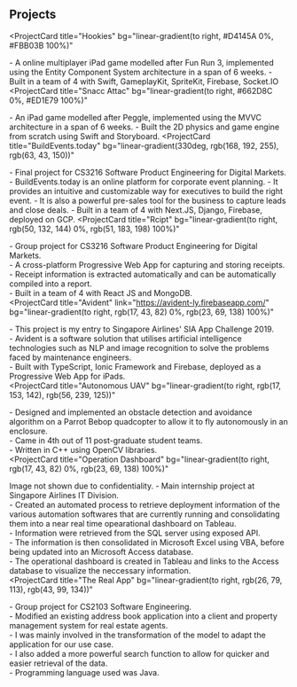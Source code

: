 ## Projects

<ProjectCard
  title="Hookies"
  bg="linear-gradient(to right, #D4145A 0%, #FBB03B 100%)"
>
\- A online multiplayer iPad game modelled after Fun Run 3, implemented using the Entity Component System architecture in a span of 6 weeks.
\- Built in a team of 4 with Swift, GameplayKit, SpriteKit, Firebase, Socket.IO
</ProjectCard>
<ProjectCard
  title="Snacc Attac"
  bg="linear-gradient(to right, #662D8C 0%, #ED1E79 100%)"
>
\- An iPad game modelled after Peggle, implemented using the MVVC architecture in a span of 6 weeks.
\- Built the 2D physics and game engine from scratch using Swift and Storyboard.
</ProjectCard>
<ProjectCard
  title="BuildEvents.today"
  bg="linear-gradient(330deg, rgb(168, 192, 255), rgb(63, 43, 150))"
>
\- Final project for CS3216 Software Product Engineering for Digital Markets.
\- BuildEvents.today is an online platform for corporate event planning. 
\- It provides an intuitive and customizable way for executives to build the right event. 
\- It is also a powerful pre-sales tool for the business to capture leads and close deals. 
\- Built in a team of 4 with Next.JS, Django, Firebase, deployed on GCP.
</ProjectCard>
<ProjectCard
  title="Rcipt"
  bg="linear-gradient(to right, rgb(50, 132, 144) 0%, rgb(51, 183, 198) 100%)"
>
\- Group project for CS3216 Software Product Engineering for Digital Markets.  
\- A cross-platform Progressive Web App for capturing and storing receipts.  
\- Receipt information is extracted automatically and can be automatically compiled into a report.  
\- Built in a team of 4 with React JS and MongoDB.  
</ProjectCard>
<ProjectCard
  title="Avident"
  link="https://avident-ly.firebaseapp.com/"
  bg="linear-gradient(to right, rgb(17, 43, 82) 0%, rgb(23, 69, 138) 100%)"
>
\- This project is my entry to Singapore Airlines' SIA App Challenge 2019.  
\- Avident is a software solution that utilises artificial intelligence technologies such as NLP and image recognition to solve the problems faced by maintenance engineers.  
\- Built with TypeScript, Ionic Framework and Firebase, deployed as a Progressive Web App for iPads.  
</ProjectCard>
<ProjectCard
  title="Autonomous UAV"
  bg="linear-gradient(to right, rgb(17, 153, 142), rgb(56, 239, 125))"
>
\- Designed and implemented an obstacle detection and avoidance algorithm on a Parrot Bebop quadcopter to allow it to fly autonomously in an enclosure.  
\- Came in 4th out of 11 post-graduate student teams.  
\- Written in C++ using OpenCV libraries.  
</ProjectCard>
<ProjectCard
  title="Operation Dashboard"
  bg="linear-gradient(to right, rgb(17, 43, 82) 0%, rgb(23, 69, 138) 100%)"
>
Image not shown due to confidentiality.
\- Main internship project at Singapore Airlines IT Division.  
\- Created an automated process to retrieve deployment information of the various automation softwares that are currently running and consolidating them into a near real time opearational dashboard on Tableau.  
\- Information were retrieved from the SQL server using exposed API.  
\- The information is then consolidated in Microsoft Excel using VBA, before being updated into an Microsoft Access database.  
\- The operational dashboard is created in Tableau and links to the Access database to visualize the neccessary information.  
</ProjectCard>
<ProjectCard
  title="The Real App"
  bg="linear-gradient(to right, rgb(26, 79, 113), rgb(43, 99, 134))"
>
\- Group project for CS2103 Software Engineering.  
\- Modified an existing address book application into a client and property management system for real estate agents.  
\- I was mainly involved in the transformation of the model to adapt the application for our use case.  
\- I also added a more powerful search function to allow for quicker and easier retrieval of the data.  
\- Programming language used was Java.  
</ProjectCard>